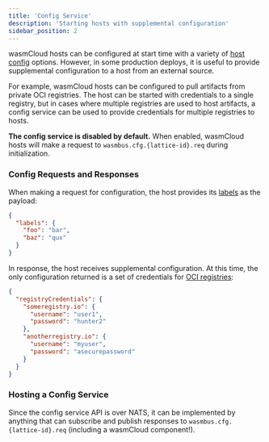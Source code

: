```yaml
---
title: 'Config Service'
description: 'Starting hosts with supplemental configuration'
sidebar_position: 2
---
```


wasmCloud hosts can be configured at start time with a variety of [host config](/docs/reference/host-config) options. However, in some production deploys, it is useful to provide supplemental configuration to a host from an external source.

For example, wasmCloud hosts can be configured to pull artifacts from private OCI registries. The host can be started with credentials to a single registry, but in cases where multiple registries are used to host artifacts, a config service can be used to provide credentials for multiple registries to hosts.

**The config service is disabled by default.** When enabled, wasmCloud hosts will make a request to `wasmbus.cfg.{lattice-id}.req` during initialization.

### Config Requests and Responses

When making a request for configuration, the host provides its [labels](/docs/deployment/hosts/labels) as the payload:

```json
{
  "labels": {
    "foo": "bar",
    "baz": "qux"
  }
}
```

In response, the host receives supplemental configuration. At this time, the only configuration returned is a set of credentials for [OCI registries](/docs/deployment/netconf/registries):

```json
{
  "registryCredentials": {
    "someregistry.io": {
      "username": "user1",
      "password": "hunter2"
    },
    "anotherregistry.io": {
      "username": "myuser",
      "password": "asecurepassword"
    }
  }
}
```

### Hosting a Config Service

Since the config service API is over NATS, it can be implemented by anything that can subscribe and publish responses to `wasmbus.cfg.{lattice-id}.req` (including a wasmCloud component!).
